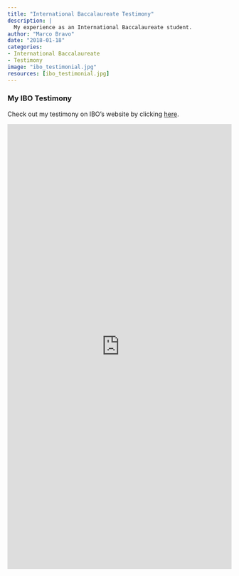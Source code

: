 ```yaml
---
title: "International Baccalaureate Testimony"
description: |
  My experience as an International Baccalaureate student.
author: "Marco Bravo"
date: "2018-01-18"
categories: 
- International Baccalaureate
- Testimony
image: "ibo_testimonial.jpg"
resources: [ibo_testimonial.jpg]
---
```


### My IBO Testimony
Check out my testimony on IBO's website by clicking [here](https://www.ibo.org/programme-stories/dp-stories/marco-polo-bravo-montiel/).


<iframe src='https://www.ibo.org/programme-stories/dp-stories/marco-polo-bravo-montiel/' frameborder='0' width='100%' height='1000'></iframe>